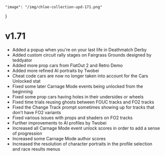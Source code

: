     "image": "/img/chloe-collection-upd-171.png"
}

# v1.71

- Added a popup when you're on your last life in Deathmatch Derby
- Added custom circuit rally stages on Fairgrass Grounds designed by teddyator
- Added more prop cars from FlatOut 2 and Retro Demo
- Added more refined AI portraits by Twobei
- Cheat code cars are now no longer taken into account for the Cars Unlocked stat
- Fixed some later Carnage Mode events being unlocked from the beginning
- Fixed some prop cars having holes in their undersides or wheels
- Fixed time trials reusing ghosts between FOUC tracks and FO2 tracks
- Fixed the Change Track prompt sometimes showing up for tracks that don't have FO2 variants
- Fixed various issues with props and shaders on FO2 tracks
- Further improvements to AI profiles by Twobei
- Increased all Carnage Mode event unlock scores in order to add a sense of progression
- Increased some Carnage Mode author scores
- Increased the resolution of character portraits in the profile selection and race results menus